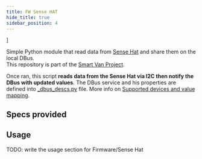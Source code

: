 ```yaml
---
title: FW Sense HAT
hide_title: true
sidebar_position: 4
---
```


<!--
 FROM   @site/src/components/templates/PageSoftware
 VER    1.0.3
-->


]



<SoftwareTitle
  name={software_name}
  status={software_status} />

<SoftwareHeader
  name={software_name}
  code={software_code}
  category={software_category}
  language={software_language}
  current_status={software_status}
  current_version={software_version}
  url_logo="/img/software/firmware/fw_sensehat/fw_sensehat_image.jpg"
  url_repo="https://github.com/Smart-Van-2-0/com.robypomper.smartvan.fw.sensehat/"
  url_downloads="https://github.com/Smart-Van-2-0/com.robypomper.smartvan.fw.sensehat/tags/"
  url_support="https://github.com/Smart-Van-2-0/com.robypomper.smartvan.fw.sensehat/issues/" >

Simple Python module that read data from [Sense Hat](https://www.waveshare.com/sense-hat-c.htm)
and share them on the local DBus.<br />
This repository is part of the [Smart Van Project](https://smartvanbox.org/).

Once ran, this script **reads data from the Sense Hat via I2C then notify
the DBus with updated values**. The DBus service and his properties are defined
into [_dbus_descs.py](https://github.com/Smart-Van-2-0/com.robypomper.smartvan.fw.sensehat/blob/main/fw_sensehat/sense/_dbus_descs.py) file.
More info on [Supported devices and value mapping](https://github.com/Smart-Van-2-0/com.robypomper.smartvan.fw.ioexp/#supported-devices-and-value-mapping).

</SoftwareHeader>


## Specs provided

<SoftwareSpecsProvidedText />

<SoftwareSpecsProvidedTable
  specs_provided={specs_provided} />


## Usage

TODO: write the usage section for Firmware/Sense Hat
